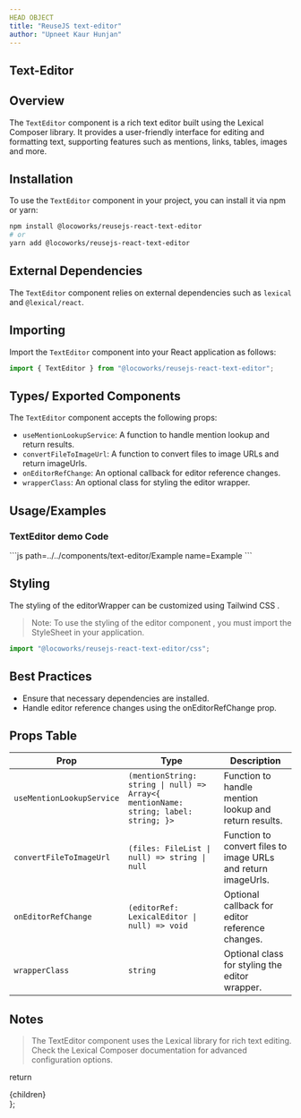 ```yaml
---
HEAD OBJECT
title: "ReuseJS text-editor"
author: "Upneet Kaur Hunjan"
---
```


## Text-Editor

## Overview

The `TextEditor` component is a rich text editor built using the Lexical Composer library. It provides a user-friendly interface for editing and formatting text, supporting features such as mentions, links, tables, images and more.

## Installation

To use the `TextEditor` component in your project, you can install it via npm or yarn:

```bash
npm install @locoworks/reusejs-react-text-editor
# or
yarn add @locoworks/reusejs-react-text-editor
```

## External Dependencies

The `TextEditor` component relies on external dependencies such as `lexical` and `@lexical/react`.


## Importing

Import the `TextEditor` component into your React application as follows:

```jsx
import { TextEditor } from "@locoworks/reusejs-react-text-editor";
```

## Types/ Exported Components

The `TextEditor` component accepts the following props:

- `useMentionLookupService`: A function to handle mention lookup and return results.
- `convertFileToImageUrl`: A function to convert files to image URLs and return imageUrls.
- `onEditorRefChange`: An optional callback for editor reference changes.
- `wrapperClass`: An optional class for styling the editor wrapper.

## Usage/Examples

### TextEditor demo Code
<Example/>
```js path=../../components/text-editor/Example name=Example
```

## Styling

The styling of the editorWrapper can be customized using Tailwind CSS .

> Note: To use the styling of the editor component , you must import the StyleSheet in your application.
```jsx
import "@locoworks/reusejs-react-text-editor/css";
```

## Best Practices

- Ensure that necessary dependencies are installed.
- Handle editor reference changes using the onEditorRefChange prop.

## Props Table

| Prop                      | Type                                                               | Description                                                                                                                            |
| ------------------------- | ------------------------------------------------------------------ | -------------------------------------------------------------------------------------------------------------------------------------- |
| `useMentionLookupService` | `(mentionString: string \| null) => Array<{ mentionName: string; label: string; }>` | Function to handle mention lookup and return results.                                                                                                   |
| `convertFileToImageUrl`   | `(files: FileList \| null) => string \| null`                     | Function to convert files to image URLs and return imageUrls.                                                                                              |
| `onEditorRefChange`       | `(editorRef: LexicalEditor \| null) => void`                       | Optional callback for editor reference changes.                                                                                     |
| `wrapperClass`            | `string`                                                           | Optional class for styling the editor wrapper.                                                                                        |

## Notes
>The TextEditor component uses the Lexical library for rich text editing.
Check the Lexical Composer documentation for advanced configuration options.

  return <div className="prose max-w-full mx-4 pb-10" >{children}</div>
};
